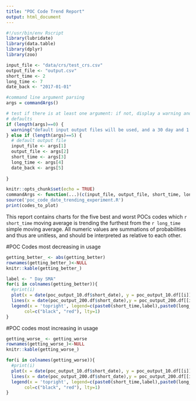 ```yaml
---
title: "POC Code Trend Report"
output: html_document
---
```


```r
#!/usr/bin/env Rscript
library(lubridate)
library(data.table)
library(dplyr)
library(zoo)

input_file <- "data/crs/test_crs.csv"
output_file <- "output.csv"
short_time <- 2
long_time <- 7
date_back <- "2017-01-01"

#command line argument parsing
args = commandArgs()

# test if there is at least one argument: if not, display a warning and use
# defaults
if (length(args)==0) {
  warning("default input output files will be used, and a 30 day and 1 year moving average for trending")
} else if (length(args)==5) {
  # default output file
  input_file <- args[1] 
  output_file <- args[2]
  short_time <- args[3]
  long_time <- args[4]
  date_back <- args[5]
  
}

knitr::opts_chunk$set(echo = TRUE)
commandArgs <- function(...)(c(input_file, output_file, short_time, long_time, date_back))
source('poc_code_date_trending_experiment.R')
print(codes_to_plot)
```

This report contains charts for the five best and worst POCs codes which `r short_time` moving average is trending the furthest from the `r long_time` simple moving average.  All numeric values are summations of probabilities and thus are unitless, and should be interpreted as relative to each other.

#POC Codes most decreasing in usage
```r
getting_better_ <- abs(getting_better)
rownames(getting_better_)<-NULL
knitr::kable(getting_better_)
```

```r
label <- " Day SMA"
for(i in colnames(getting_better)){
  #print(i)
  plot(x = date(poc_output_10.df$short_date), y = poc_output_10.df[[i]], type ='l', ylab = "Expected Value",xlab = "Date", main = i)
  lines(x = date(poc_output_200.df$short_date),y = poc_output_200.df[[i]], type ='l', col = 'red')
  legend(x = 'topright', legend=c(paste0(short_time,label),paste0(long_time, label)),
       col=c("black", "red"), lty=1)
}
```

#POC codes most increasing in usage
```r
getting_worse_ <- getting_worse
rownames(getting_worse_)<-NULL
knitr::kable(getting_worse_)
```

```r
for(i in colnames(getting_worse)){
  #print(i)
  plot(x = date(poc_output_10.df$short_date), y = poc_output_10.df[[i]], type ='l',ylab = "Expected Value",xlab = "Date",main = i)
  lines(x = date(poc_output_200.df$short_date),y = poc_output_200.df[[i]], type ='l', col = 'red')
  legend(x = 'topright', legend=c(paste0(short_time,label),paste0(long_time, label)),
       col=c("black", "red"), lty=1)
}
```
